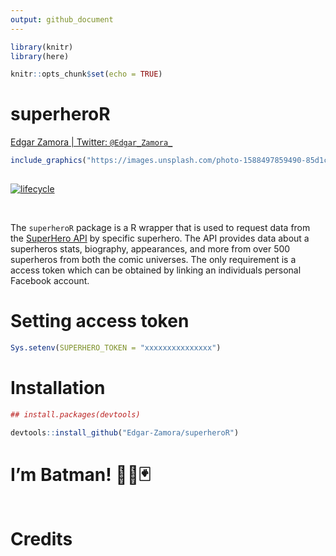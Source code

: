 ```yaml
---
output: github_document
---
```


```r
library(knitr)
library(here)

knitr::opts_chunk$set(echo = TRUE)
```


# superheroR

[Edgar Zamora | Twitter: `@Edgar_Zamora_`](https://twitter.com/Edgar_Zamora_)

```r

include_graphics("https://images.unsplash.com/photo-1588497859490-85d1c17db96d?ixlib=rb-1.2.1&ixid=MnwxMjA3fDB8MHxwaG90by1wYWdlfHx8fGVufDB8fHx8&auto=format&fit=crop&w=1050&q=80")
  
```

[![lifecycle](https://img.shields.io/badge/lifecycle-experimental-orange.svg)](https://www.tidyverse.org/lifecycle/#experimental)

<br>

The `superheroR` package is a R wrapper that is used to request data from the [SuperHero API](https://superheroapi.com) by specific superhero. The API provides data about a superheros stats, biography, appearances, and more from over 500 superheros from both the comic universes. The only requirement is a access token which can be obtained by linking an individuals personal Facebook account.

# Setting access token

```r

Sys.setenv(SUPERHERO_TOKEN = "xxxxxxxxxxxxxxx")

```


# Installation

```r
## install.packages(devtools)

devtools::install_github("Edgar-Zamora/superheroR")

```


# I'm Batman! 🦇🤵🃏


```r

```


# Credits







